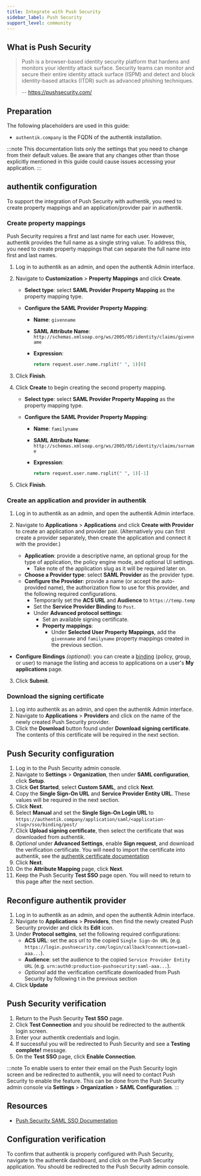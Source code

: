```yaml
---
title: Integrate with Push Security
sidebar_label: Push Security
support_level: community
---
```


## What is Push Security

> Push is a browser-based identity security platform that hardens and monitors your identity attack surface. Security teams can monitor and secure their entire identity attack surface (ISPM) and detect and block identity-based attacks (ITDR) such as advanced phishing techniques.
>
> -- https://pushsecurity.com/

## Preparation

The following placeholders are used in this guide:

- `authentik.company` is the FQDN of the authentik installation.

:::note
This documentation lists only the settings that you need to change from their default values. Be aware that any changes other than those explicitly mentioned in this guide could cause issues accessing your application.
:::

## authentik configuration

To support the integration of Push Security with authentik, you need to create property mappings and an application/provider pair in authentik.

### Create property mappings

Push Security requires a first and last name for each user. However, authentik provides the full name as a single string value. To address this, you need to create property mappings that can separate the full name into first and last names.

1. Log in to authentik as an admin, and open the authentik Admin interface.
2. Navigate to **Customization** > **Property Mappings** and click **Create**.

    - **Select type**: select **SAML Provider Property Mapping** as the property mapping type.
    - **Configure the SAML Provider Property Mapping**:

        - **Name**: `givenname`
        - **SAML Attribute Name**: `http://schemas.xmlsoap.org/ws/2005/05/identity/claims/givenname`
        - **Expression**:

            ```python
            return request.user.name.rsplit(" ", 1)[0]
            ```

3. Click **Finish**.
4. Click **Create** to begin creating the second property mapping.

    - **Select type**: select **SAML Provider Property Mapping** as the property mapping type.
    - **Configure the SAML Provider Property Mapping**:

        - **Name**: `familyname`
        - **SAML Attribute Name**: `http://schemas.xmlsoap.org/ws/2005/05/identity/claims/surname`
        - **Expression**:

            ```python
            return request.user.name.rsplit(" ", 1)[-1]
            ```

5. Click **Finish**.

### Create an application and provider in authentik

1. Log in to authentik as an admin, and open the authentik Admin interface.
2. Navigate to **Applications** > **Applications** and click **Create with Provider** to create an application and provider pair. (Alternatively you can first create a provider separately, then create the application and connect it with the provider.)

    - **Application**: provide a descriptive name, an optional group for the type of application, the policy engine mode, and optional UI settings.
        - Take note of the application slug as it will be required later on.
    - **Choose a Provider type**: select **SAML Provider** as the provider type.
    - **Configure the Provider**: provide a name (or accept the auto-provided name), the authorization flow to use for this provider, and the following required configurations.
        - Temporarily set the **ACS URL** and **Audience** to `https://temp.temp`
        - Set the **Service Provider Binding** to `Post`.
        - Under **Advanced protocol settings**:
            - Set an available signing certificate.
            - **Property mappings**:
                - Under **Selected User Property Mappings**, add the `givenname` and `familyname` property mappings created in the previous section.

- **Configure Bindings** _(optional)_: you can create a [binding](/docs/add-secure-apps/flows-stages/bindings/) (policy, group, or user) to manage the listing and access to applications on a user's **My applications** page.

3. Click **Submit**.

### Download the signing certificate

1. Log into authentik as an admin, and open the authentik Admin interface.
2. Navigate to **Applications** > **Providers** and click on the name of the newly created Push Security provider.
3. Click the **Download** button found under **Download signing certificate**. The contents of this certificate will be required in the next section.

## Push Security configuration

1. Log in to the Push Security admin console.
2. Navigate to **Settings** > **Organization**, then under **SAML configuration**, click **Setup**.
3. Click **Get Started**, select **Custom SAML**, and click **Next**.
4. Copy the **Single Sign-On URL** and **Service Provider Entity URL**. These values will be required in the next section.
5. Click **Next**.
6. Select **Manual** and set the **Single Sign-On Login URL** to `https://authentik.company/application/saml/<application-slug>/sso/binding/post/`
7. Click **Upload signing certificate**, then select the certificate that was downloaded from authentik.
8. _Optional_ under **Advanced Settings**, enable **Sign request**, and download the verification certificate. You will need to import the certificate into authentik, see the [authentik certificate documentation](../../../docs/sys-mgmt/certificates#external-certificates)
9. Click **Next**.
10. On the **Attribute Mapping** page, click **Next**.
11. Keep the Push Security **Test SSO** page open. You will need to return to this page after the next section.

## Reconfigure authentik provider

1. Log in to authentik as an admin, and open the authentik Admin interface.
2. Navigate to **Applications** > **Providers**, then find the newly created Push Security provider and click its **Edit** icon.
3. Under **Protocol settgins**, set the following required configurations:
    - **ACS URL**: set the acs url to the copied `Single Sign-On URL` (e.g. `https://login.pushsecurity.com/login/callback?connection=saml-aaa...`).
    - **Audience**: set the audience to the copied `Service Provider Entity URL` (e.g. `urn:auth0:production-pushsecurity:saml-aaa...`).
    - _Optional_ add the verification certificate downloaded from Push Security by following t in the previous section
4. Click **Update**

## Push Security verification

1. Return to the Push Security **Test SSO** page.
2. Click **Test Connection** and you should be redirected to the authentik login screen.
3. Enter your authentik credentials and login.
4. If successful you will be redirected to Push Security and see a **Testing complete!** message.
5. On the **Test SSO** page, click **Enable Connection**.

:::note
To enable users to enter their email on the Push Security login screen and be redirected to authentik, you will need to contact Push Security to enable the feature. This can be done from the Push Security admin console via **Settings** > **Organization** > **SAML Configuration**.
:::

## Resources

- [Push Security SAML SSO Documentation](https://pushsecurity.com/help/10123#start)

## Configuration verification

To confirm that authentik is properly configured with Push Security, navigate to the authentik dashboard, and click on the Push Security application. You should be redirected to the Push Security admin console.
